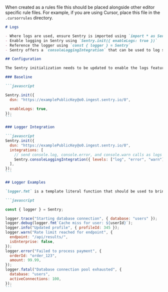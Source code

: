 <Expandable title="AI Rules for Logs in Code Editors" copy={true} hideFromMd={true}>

When created as a rules file this should be placed alongside other editor specific rule files. For example, if you are using Cursor, place this file in the `.cursorrules` directory.

````markdown {filename:rules.md}
# Logs

- Where logs are used, ensure Sentry is imported using `import * as Sentry from "@sentry/nextjs"`
- Enable logging in Sentry using `Sentry.init({ enableLogs: true })`
- Reference the logger using `const { logger } = Sentry`
- Sentry offers a `consoleLoggingIntegration` that can be used to log specific console error types automatically without instrumenting the individual logger calls

## Configuration

The Sentry initialization needs to be updated to enable the logs feature.

### Baseline

```javascript

Sentry.init({
  dsn: "https://examplePublicKey@o0.ingest.sentry.io/0",

  enableLogs: true,
});
```

### Logger Integration

```javascript
Sentry.init({
  dsn: "https://examplePublicKey@o0.ingest.sentry.io/0",
  integrations: [
    // send console.log, console.error, and console.warn calls as logs to Sentry
    Sentry.consoleLoggingIntegration({ levels: ["log", "error", "warn"] }),
  ],
});
```

## Logger Examples

`logger.fmt` is a template literal function that should be used to bring variables into the structured logs.

```javascript

const { logger } = Sentry;

logger.trace("Starting database connection", { database: "users" });
logger.debug(logger.fmt`Cache miss for user: ${userId}`);
logger.info("Updated profile", { profileId: 345 });
logger.warn("Rate limit reached for endpoint", {
  endpoint: "/api/results/",
  isEnterprise: false,
});
logger.error("Failed to process payment", {
  orderId: "order_123",
  amount: 99.99,
});
logger.fatal("Database connection pool exhausted", {
  database: "users",
  activeConnections: 100,
});
```
````

</Expandable>
